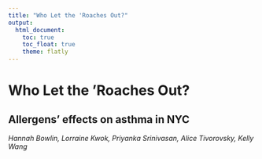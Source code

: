 ```yaml
---
title: "Who Let the 'Roaches Out?"
output: 
  html_document:
    toc: true
    toc_float: true
    theme: flatly
---
```


# Who Let the 'Roaches Out?

## Allergens' effects on asthma in NYC

_Hannah Bowlin, Lorraine Kwok, Priyanka Srinivasan, Alice Tivorovsky, Kelly Wang_





